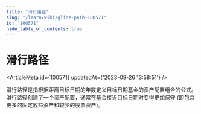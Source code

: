 ```yaml
---
title: "滑行路径"
slug: "/learn/wiki/glide-path-100571"
id: "100571"
hide_table_of_contents: true
---
```



# 滑行路径

<ArticleMeta id={100571} updatedAt={'2023-09-26 13:58:51'} />
<div className='border-solid border-b border-t-0 my-4 border-[var(--ifm-color-gray-300)]' />

滑行路径是指根据距离目标日期的年数定义目标日期基金的资产配置组合的公式。滑行路径创建了一个资产配置，通常在基金接近目标日期时变得更加保守 (即包含更多的固定收益资产和较少的股票资产)。
